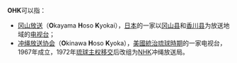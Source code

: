 '''OHK'''可以指：
*[[冈山放送|冈山放送]]（'''O'''kayama '''H'''oso '''K'''yokai），[[日本|日本]]的一家以[[冈山县|冈山县]]和[[香川县|香川县]]为放送地域的[[电视台|电视台]]；
*[[冲绳放送协会|冲绳放送协会]]（'''O'''kinawa '''H'''oso '''K'''yoka），[[美國統治琉球時期|美國統治琉球時期]]的一家电视台，1967年成立，1972年[[冲绳返还|琉球主权移交]]后改组为[[NHK|NHK]]冲绳放送局。

{{disambig|cat=三字拉丁字母縮寫消歧義}}
